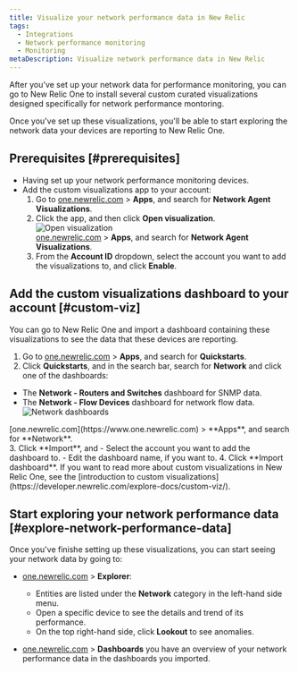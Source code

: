 ```yaml
---
title: Visualize your network performance data in New Relic
tags:
  - Integrations
  - Network performance monitoring
  - Monitoring
metaDescription: Visualize network performance data in New Relic
---
```


After you've set up your network data for performance monitoring, you can go to New Relic One to install several custom curated visualizations designed specifically for network performance montoring.

Once you've set up these visualizations, you'll be able to start exploring the network data your devices are reporting to New Relic One.

## Prerequisites [#prerequisites]

- Having set up your network performance monitoring devices.
- Add the custom visualizations app to your account:
    1. Go to [one.newrelic.com](https://www.one.newrelic.com) > **Apps**, and search for **Network Agent Visualizations**.
    2. Click the app, and then click **Open visualization**.
      ![Open visualization](./img/open_viz.png "Open visualization")
      <figcaption>
      [one.newrelic.com](https://www.one.newrelic.com) > **Apps**, and search for **Network Agent Visualizations**.
      </figcaption>
    3. From the **Account ID** dropdown, select the account you want to add the visualizations to, and click **Enable**.

## Add the custom visualizations dashboard to your account [#custom-viz]

You can go to New Relic One and import a dashboard containing these visualizations to see the data that these devices are reporting.

1. Go to [one.newrelic.com](https://www.one.newrelic.com) > **Apps**, and search for **Quickstarts**.
2. Click **Quickstarts**, and in the search bar, search for **Network** and click one of the dashboards:
  - The **Network - Routers and Switches** dashboard for SNMP data.
  - The **Network - Flow Devices** dashboard for network flow data.
  ![Network dashboards](./img/quickstarts_network.png "Quickstarts Network search")
  <figcaption>
  [one.newrelic.com](https://www.one.newrelic.com) > **Apps**, and search for **Network**.
  </figcaption>
3. Click **Import**, and
  - Select the account you want to add the dashboard to.
  - Edit the dashboard name, if you want to.
4. Click **Import dashboard**.

<Callout variant="tip">
If you want to read more about custom visualizations in New Relic One, see the [introduction to custom visualizations](https://developer.newrelic.com/explore-docs/custom-viz/).
</Callout>

## Start exploring your network performance data [#explore-network-performance-data]

Once you've finishe setting up these visualizations, you can start seeing your network data by going to:

- [one.newrelic.com](https://www.one.newrelic.com) > **Explorer**:
    - Entities are listed under the **Network** category in the left-hand side menu.
    - Open a specific device to see the details and trend of its performance.
    - On the top right-hand side, click **Lookout** to see anomalies.

- [one.newrelic.com](https://www.one.newrelic.com) > **Dashboards** you have an overview of your network performance data in the dashboards you imported.